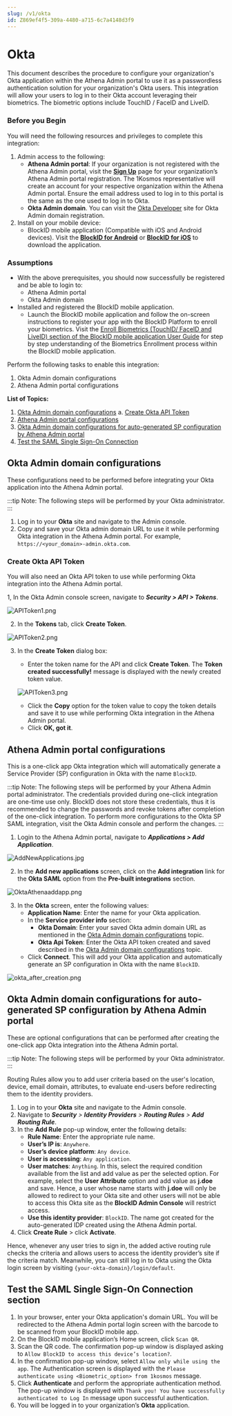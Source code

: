 ```yaml
---
slug: /v1/okta
id: Z869ef4f5-309a-4480-a715-6c7a4148d3f9
---
```

# Okta

This document describes the procedure to configure your organization's Okta application within the Athena Admin portal to use it as a passwordless authentication solution for your organization's Okta users. This integration will allow your users to log in to their Okta account leveraging their biometrics. The biometric options include TouchID / FaceID and LiveID.

### Before you Begin
You will need the following resources and privileges to complete this integration:
1. Admin access to the following:
    * **Athena Admin portal**: If your organization is not registered with the Athena Admin portal, visit the **[Sign Up](https://www.1kosmos.com/blockid-free-trial)** page for your organization’s Athena Admin portal registration. The 1Kosmos representative will create an account for your respective organization within the Athena Admin portal. Ensure the email address used to log in to this portal is the same as the one used to log in to Okta.
    * **Okta Admin domain**. You can visit the [Okta Developer](https://developer.okta.com) site for Okta Admin domain registration. 
2. Install on your mobile device:
    * BlockID mobile application (Compatible with iOS and Android devices). Visit the **[BlockID for Android](https://play.google.com/store/apps/details?id=com.onekosmos.kernel.blockid)** or **[BlockID for iOS](https://apps.apple.com/us/app/blockid/id1539421428)** to download the application.

### Assumptions
* With the above prerequisites, you should now successfully be registered and be able to login to:
    * Athena Admin portal
    * Okta Admin domain
* Installed and registered the BlockID mobile application.
    * Launch the BlockID mobile application and follow the on-screen instructions to register your app with the BlockID Platform to enroll your biometrics. Visit the [Enroll Biometrics (TouchID/ FaceID and LiveID) section of the BlockID mobile application User Guide](https://1kosmos.document360.io/docs/blockid-mobile-application-user-guide#EnrollBio) for step by step understanding of the Biometrics Enrollment process within the BlockID mobile application.

Perform the following tasks to enable this integration:

1. Okta Admin domain configurations
2. Athena Admin portal configurations

**List of Topics:**

1. [Okta Admin domain configurations](#Oktaconfig)
    a. [Create Okta API Token](#OktaAPItoken)
2. [Athena Admin portal configurations](#Athenaconfig)
3. [Okta Admin domain configurations for auto-generated SP configuration by Athena Admin portal](#Oktaconfig1)
4. [Test the SAML Single Sign-On Connection](#TestSAML)

## <a name = "Oktaconfig"></a>Okta Admin domain configurations

These configurations need to be performed before integrating your Okta application into the Athena Admin portal.

:::tip Note:
The following steps will be performed by your Okta administrator. 
:::

1. Log in to your **Okta** site and navigate to the Admin console.
2. Copy and save your Okta admin domain URL to use it while performing Okta integration in the Athena Admin portal. For example, `https://<your_domain>-admin.okta.com`.

### <a name = "OktaAPItoken"></a>Create Okta API Token

You will also need an Okta API token to use while performing Okta integration into the Athena Admin portal. 

1, In the Okta Admin console screen, navigate to ***Security > API > Tokens***.

![APIToken1.png](https://cdn.document360.io/aeae7c88-d2f4-4a9c-bba9-c4f368260d78/Images/Documentation/APIToken1.png)

2. In the **Tokens** tab, click **Create Token**. 

![APIToken2.png](https://cdn.document360.io/aeae7c88-d2f4-4a9c-bba9-c4f368260d78/Images/Documentation/APIToken2.png)

3. In the **Create Token** dialog box:
    * Enter the token name for the API and click **Create Token**. The **Token created successfully!** message is displayed with the newly created token value.

    ![APIToken3.png](https://cdn.document360.io/aeae7c88-d2f4-4a9c-bba9-c4f368260d78/Images/Documentation/APIToken3.png)

    
    * Click the **Copy** option for the token value to copy the token details and save it to use while performing Okta integration in the Athena Admin portal.
    * Click **OK, got it**.

## <a name = "Athenaconfig"></a>Athena Admin portal configurations

This is a one-click app Okta integration which will automatically generate a Service Provider (SP) configuration in Okta with the name `BlockID`.

:::tip Note:
The following steps will be performed by your Athena Admin portal administrator. The credentials provided during one-click integration are one-time use only. BlockID does not store these credentials, thus it is recommended to change the passwords and revoke tokens after completion of the one-click integration. To perform more configurations to the Okta SP SAML integration, visit the Okta Admin console and perform the changes. 
:::

1. Login to the Athena Admin portal, navigate to ***Applications > Add Application***.

![AddNewApplications.jpg](https://cdn.document360.io/aeae7c88-d2f4-4a9c-bba9-c4f368260d78/Images/Documentation/AddNewApplications.jpg)

2. In the **Add new applications** screen, click on the **Add integration** link for the **Okta SAML** option from the **Pre-built integrations** section.

![OktaAthenaaddapp.png](https://cdn.document360.io/aeae7c88-d2f4-4a9c-bba9-c4f368260d78/Images/Documentation/OktaAthenaaddapp%281%29.png)
 
3.  In the **Okta** screen, enter the following values:
    *  **Application Name**: Enter the name for your Okta application.
    *  In the **Service provider info** section:
        *  **Okta Domain**: Enter your saved Okta admin domain URL as mentioned in the [Okta Admin domain configurations](#Oktaconfig) topic.
        *  **Okta Api Token**: Enter the Okta API token created and saved described in the [Okta Admin domain configurations](#Oktaconfig) topic. 
    *  Click **Connect**. This will add your Okta application and automatically generate an SP configuration in Okta with the name `BlockID`.

![okta_after_creation.png](https://cdn.document360.io/aeae7c88-d2f4-4a9c-bba9-c4f368260d78/Images/Documentation/okta_after_creation.png)

## <a name = "Oktaconfig1"></a>Okta Admin domain configurations for auto-generated SP configuration by Athena Admin portal

These are optional configurations that can be performed after creating the one-click app Okta integration into the Athena Admin portal.

:::tip Note:
The following steps will be performed by your Okta administrator. 
:::

Routing Rules allow you to add user criteria based on the user's location, device, email domain, attributes, to evaluate end-users before redirecting them to the identity providers.

1. Log in to your **Okta** site and navigate to the Admin console.
2. Navigate to ***Security** > **Identity Providers** > **Routing Rules** > **Add Routing Rule***.
3. In the **Add Rule** pop-up window, enter the following details:
    * **Rule Name**:  Enter the appropriate rule name.
    * **User’s IP is**:  `Anywhere`.
    * **User’s device platform**:  `Any device`.
    * **User is accessing**:  `Any application`.
    * **User matches**: `Anything`.
	    In this, select the required condition available from the list and add value as per the selected option. For example, select the **User Attribute** option and add value as **j.doe** and save. Hence, a user whose name starts with **j.doe** will only be allowed to redirect to your Okta site and other users will not be able to access this Okta site as the **BlockID Admin Console** will restrict access.
    * **Use this identity provider**: `BlockID`. The name got created for the auto-generated IDP created using the Athena Admin portal.
3. Click **Create Rule** > click **Activate**.

Hence, whenever any user tries to sign in, the added active routing rule checks the criteria and allows users to access the identity provider’s site if the criteria match. Meanwhile, you can still log in to Okta using the Okta login screen by visiting `{your-okta-domain}/login/default`.

## <a name = "TestSAML"></a>Test the SAML Single Sign-On Connection section

1. In your browser, enter your Okta application's domain URL. You will be redirected to the Athena Admin portal login screen with the barcode to be scanned from your BlockID mobile app.
2. On the BlockID mobile application’s Home screen, click `Scan QR`.
3. Scan the QR code. The confirmation pop-up window is displayed asking to `Allow BlockID to access this device’s location?`.
4. In the confirmation pop-up window, select `Allow only while using the app`. The Authentication screen is displayed with the `Please authenticate using <Biometric_option> from 1kosmos` message.
5. Click **Authenticate** and perform the appropriate authentication method. The pop-up window is displayed with `Thank you! You have successfully authenticated to Log In` message upon successful authentication.
6. You will be logged in to your organization’s **Okta** application.
